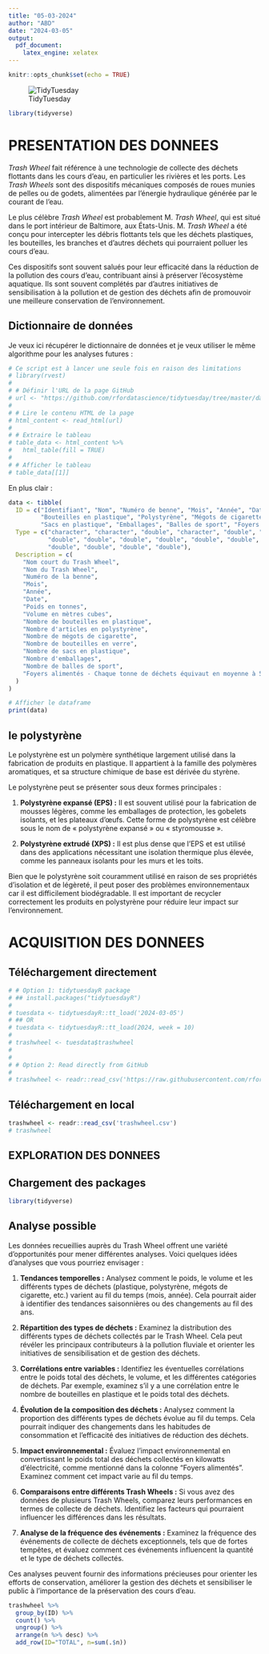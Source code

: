 ```yaml
---
title: "05-03-2024"
author: "ABD"
date: "2024-03-05"
output:
  pdf_document: 
    latex_engine: xelatex
---
```


```r
knitr::opts_chunk$set(echo = TRUE)
```

![TidyTuesday](../../tt_logo.png)
\begin{center}
  \includegraphics[width=0.3\linewidth]{pic1.png}
\end{center}



```r
library(tidyverse)
```



\newpage

# PRESENTATION DES DONNEES

*Trash Wheel* fait référence à une technologie de collecte des déchets flottants dans les cours d'eau, en particulier les rivières et les ports. Les *Trash Wheels* sont des dispositifs mécaniques composés de roues munies de pelles ou de godets, alimentées par l'énergie hydraulique générée par le courant de l'eau.

Le plus célèbre *Trash Wheel* est probablement M. *Trash Wheel*, qui est situé dans le port intérieur de Baltimore, aux États-Unis. M. *Trash Wheel* a été conçu pour intercepter les débris flottants tels que les déchets plastiques, les bouteilles, les branches et d'autres déchets qui pourraient polluer les cours d'eau.

Ces dispositifs sont souvent salués pour leur efficacité dans la réduction de la pollution des cours d'eau, contribuant ainsi à préserver l'écosystème aquatique. Ils sont souvent complétés par d'autres initiatives de sensibilisation à la pollution et de gestion des déchets afin de promouvoir une meilleure conservation de l'environnement.


## Dictionnaire de données
Je veux ici récupérer le dictionnaire de données et je veux utiliser le même algorithme pour les analyses futures : 

```r
# Ce script est à lancer une seule fois en raison des limitations
# library(rvest)
# 
# # Définir l'URL de la page GitHub
# url <- "https://github.com/rfordatascience/tidytuesday/tree/master/data/2024/2024-03-05"
# 
# # Lire le contenu HTML de la page
# html_content <- read_html(url)
# 
# # Extraire le tableau
# table_data <- html_content %>%
#   html_table(fill = TRUE)
# 
# # Afficher le tableau
# table_data[[1]]
```


En plus clair : 
```r
data <- tibble(
  ID = c("Identifiant", "Nom", "Numéro de benne", "Mois", "Année", "Date", "Poids", "Volume",
         "Bouteilles en plastique", "Polystyrène", "Mégots de cigarette", "Bouteilles en verre",
         "Sacs en plastique", "Emballages", "Balles de sport", "Foyers alimentés"),
  Type = c("character", "character", "double", "character", "double", "character",
           "double", "double", "double", "double", "double", "double",
           "double", "double", "double", "double"),
  Description = c(
    "Nom court du Trash Wheel",
    "Nom du Trash Wheel",
    "Numéro de la benne",
    "Mois",
    "Année",
    "Date",
    "Poids en tonnes",
    "Volume en mètres cubes",
    "Nombre de bouteilles en plastique",
    "Nombre d'articles en polystyrène",
    "Nombre de mégots de cigarette",
    "Nombre de bouteilles en verre",
    "Nombre de sacs en plastique",
    "Nombre d'emballages",
    "Nombre de balles de sport",
    "Foyers alimentés - Chaque tonne de déchets équivaut en moyenne à 500 kilowatts d'électricité. Un ménage moyen utilise 30 kilowatts par jour."
  )
)

# Afficher le dataframe
print(data)

```

## le polystyrène
\begin{center}
  \includegraphics[width=0.5\linewidth]{polystyrene.jpg}
\end{center}

Le polystyrène est un polymère synthétique largement utilisé dans la fabrication de produits en plastique. Il appartient à la famille des polymères aromatiques, et sa structure chimique de base est dérivée du styrène.

Le polystyrène peut se présenter sous deux formes principales :

1. **Polystyrène expansé (EPS) :** Il est souvent utilisé pour la fabrication de mousses légères, comme les emballages de protection, les gobelets isolants, et les plateaux d'œufs. Cette forme de polystyrène est célèbre sous le nom de « polystyrène expansé » ou « styromousse ».

2. **Polystyrène extrudé (XPS) :** Il est plus dense que l'EPS et est utilisé dans des applications nécessitant une isolation thermique plus élevée, comme les panneaux isolants pour les murs et les toits.

Bien que le polystyrène soit couramment utilisé en raison de ses propriétés d'isolation et de légèreté, il peut poser des problèmes environnementaux car il est difficilement biodégradable. Il est important de recycler correctement les produits en polystyrène pour réduire leur impact sur l'environnement.


\newpage
# ACQUISITION DES DONNEES

## Téléchargement directement
```r
# # Option 1: tidytuesdayR package 
# ## install.packages("tidytuesdayR")
# 
# tuesdata <- tidytuesdayR::tt_load('2024-03-05')
# ## OR
# tuesdata <- tidytuesdayR::tt_load(2024, week = 10)
# 
# trashwheel <- tuesdata$trashwheel
# 
# 
# # Option 2: Read directly from GitHub
# 
# trashwheel <- readr::read_csv('https://raw.githubusercontent.com/rfordatascience/tidytuesday/master/data/2024/2024-03-05/trashwheel.csv')

```

## Téléchargement en local

```r
trashwheel <- readr::read_csv('trashwheel.csv')
# trashwheel
```








\newpage
## EXPLORATION DES DONNEES

## Chargement des packages
```r
library(tidyverse)

```


## Analyse possible 
Les données recueillies auprès du Trash Wheel offrent une variété d'opportunités pour mener différentes analyses. Voici quelques idées d'analyses que vous pourriez envisager :

1. **Tendances temporelles :** Analysez comment le poids, le volume et les différents types de déchets (plastique, polystyrène, mégots de cigarette, etc.) varient au fil du temps (mois, année). Cela pourrait aider à identifier des tendances saisonnières ou des changements au fil des ans.

2. **Répartition des types de déchets :** Examinez la distribution des différents types de déchets collectés par le Trash Wheel. Cela peut révéler les principaux contributeurs à la pollution fluviale et orienter les initiatives de sensibilisation et de gestion des déchets.

3. **Corrélations entre variables :** Identifiez les éventuelles corrélations entre le poids total des déchets, le volume, et les différentes catégories de déchets. Par exemple, examinez s'il y a une corrélation entre le nombre de bouteilles en plastique et le poids total des déchets.

4. **Évolution de la composition des déchets :** Analysez comment la proportion des différents types de déchets évolue au fil du temps. Cela pourrait indiquer des changements dans les habitudes de consommation et l'efficacité des initiatives de réduction des déchets.

5. **Impact environnemental :** Évaluez l'impact environnemental en convertissant le poids total des déchets collectés en kilowatts d'électricité, comme mentionné dans la colonne "Foyers alimentés". Examinez comment cet impact varie au fil du temps.

6. **Comparaisons entre différents Trash Wheels :** Si vous avez des données de plusieurs Trash Wheels, comparez leurs performances en termes de collecte de déchets. Identifiez les facteurs qui pourraient influencer les différences dans les résultats.

7. **Analyse de la fréquence des événements :** Examinez la fréquence des événements de collecte de déchets exceptionnels, tels que de fortes tempêtes, et évaluez comment ces événements influencent la quantité et le type de déchets collectés.

Ces analyses peuvent fournir des informations précieuses pour orienter les efforts de conservation, améliorer la gestion des déchets et sensibiliser le public à l'importance de la préservation des cours d'eau.




```r
trashwheel %>% 
  group_by(ID) %>% 
  count() %>% 
  ungroup() %>% 
  arrange(n %>% desc) %>% 
  add_row(ID="TOTAL", n=sum(.$n))
```




